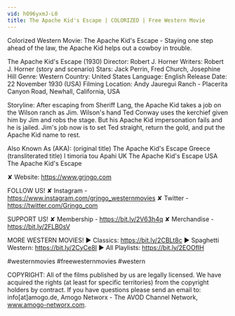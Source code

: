 ```yaml
---
vid: hO96yxmJ-L0
title: The Apache Kid's Escape | COLORIZED | Free Western Movie
---
```


Colorized Western Movie: The Apache Kid's Escape - Staying one step ahead of the law, the Apache Kid helps out a cowboy in trouble.

The Apache Kid's Escape (1930)
Director: Robert J. Horner
Writers: Robert J. Horner (story and scenario)
Stars: Jack Perrin, Fred Church, Josephine Hill
Genre: Western
Country: United States
Language: English
Release Date: 22 November 1930 (USA)
Filming Location: Andy Jauregui Ranch - Placerita Canyon Road, Newhall, California, USA

Storyline:
After escaping from Sheriff Lang, the Apache Kid takes a job on the Wilson ranch as Jim. Wilson's hand Ted Conway uses the kerchief given him by Jim and robs the stage. But his Apache Kid impersonation fails and he is jailed. Jim's job now is to set Ted straight, return the gold, and put the Apache Kid name to rest.

Also Known As (AKA):
(original title) The Apache Kid's Escape
Greece (transliterated title) I timoria tou Apahi
UK The Apache Kid's Escape
USA The Apache Kid's Escape

✘ Website: https://www.grjngo.com

FOLLOW US!
✘ Instagram - https://www.instagram.com/grjngo_westernmovies
✘ Twitter - https://twitter.com/Grjngo_com

SUPPORT US!
✘ Membership - https://bit.ly/2V63h4q
✘ Merchandise - https://bit.ly/2FLB0sV

MORE WESTERN MOVIES! 
► Classics: https://bit.ly/2CBLt8c 
► Spaghetti Western: https://bit.ly/2CyCe8I 
► All Playlists: https://bit.ly/2EOOfIH 

#westernmovies #freewesternmovies #western

COPYRIGHT: All of the films published by us are legally licensed. We have acquired the rights (at least for specific territories) from the copyright holders by contract. If you have questions please send an email to: info[at]amogo.de, Amogo Networx - The AVOD Channel Network, www.amogo-networx.com.